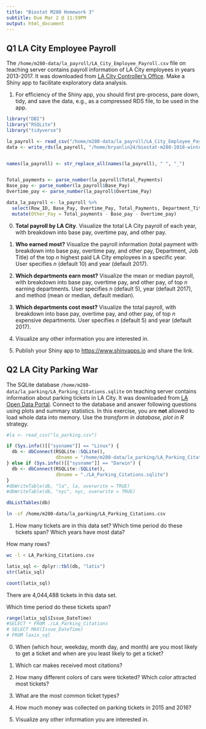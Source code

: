 ```yaml
---
title: "Biostat M280 Homework 3"
subtitle: Due Mar 2 @ 11:59PM
output: html_document
---
```




## Q1 LA City Employee Payroll

The `/home/m280-data/la_payroll/LA_City_Employee_Payroll.csv` file on teaching server contains payroll information of LA City employees in years 2013-2017. It was downloaded from [LA City Controller's Office](https://controllerdata.lacity.org/Payroll/City-Employee-Payroll/pazn-qyym). Make a Shiny app to facilitate exploratory data analysis. 

1. For efficiency of the Shiny app, you should first pre-process, pare down, tidy, and save the data, e.g., as a compressed RDS file, to be used in the app.


```r
library("DBI")
library("RSQLite")
library("tidyverse")
```

```r

la_payroll <- read_csv("/home/m280-data/la_payroll/LA_City_Employee_Payroll.csv")
data <- write_rds(la_payroll, "/home/bryanlin24/biostat-m280-2018-winter/hw3/la_payroll.rds", compress = c("gz"))


names(la_payroll) <- str_replace_all(names(la_payroll), " ", "_")


Total_payments <- parse_number(la_payroll$Total_Payments)
Base_pay <- parse_number(la_payroll$Base_Pay)
Overtime_pay <- parse_number(la_payroll$Overtime_Pay)

data_la_payroll <- la_payroll %>% 
  select(Row_ID, Base_Pay, Overtime_Pay, Total_Payments, Department_Title, Job_Class_Title, Year) %>% 
  mutate(Other_Pay = Total_payments - Base_pay - Overtime_pay)

```

0. **Total payroll by LA City**. Visualize the total LA City payroll of each year, with breakdown into base pay, overtime pay, and other pay.

0. **Who earned most?** Visualize the payroll information (total payment with breakdown into base pay, overtime pay, and other pay, Department, Job Title) of the top $n$ highest paid LA City employees in a specific year. User specifies $n$ (default 10) and year (default 2017).

0. **Which departments earn most?** Visualize the mean or median payroll, with breakdown into base pay, overtime pay, and other pay, of top $n$ earning departments. User specifies $n$ (default 5), year (default 2017), and method (mean or median, default median).

0. **Which departments cost most?** Visualize the total payroll, with breakdown into base pay, overtime pay, and other pay, of top $n$ expensive departments. User specifies $n$ (default 5) and year (default 2017).

0. Visualize any other information you are interested in.

0. Publish your Shiny app to <https://www.shinyapps.io> and share the link.

## Q2 LA City Parking War

The SQLite database `/home/m280-data/la_parking/LA_Parking_Citations.sqlite` on teaching server contains information about parking tickets in LA City. It was downloaded from [LA Open Data Portal](https://data.lacity.org/A-Well-Run-City/Parking-Citations/wjz9-h9np). Connect to the database and answer following questions using plots and summary statistics. In this exercise, you are **not** allowed to load whole data into memory. Use the _transform in database, plot in R_ strategy.

```r
#la <- read_csv("la_parking.csv") 

if (Sys.info()[["sysname"]] == "Linux") {
  db <- dbConnect(RSQLite::SQLite(), 
                  dbname = "/home/m280-data/la_parking/LA_Parking_Citations.sqlite")
} else if (Sys.info()[["sysname"]] == "Darwin") {
  db <- dbConnect(RSQLite::SQLite(), 
                  dbname = "./LA_Parking_Citations.sqlite")
}
#dbWriteTable(db, "la", la, overwrite = TRUE)
#dbWriteTable(db, "nyc", nyc, overwrite = TRUE)

dbListTables(db)
```

<!-- ```{r} -->
<!-- # magrittr for %<>% -->
<!-- library("magrittr") -->
<!-- (la %<>%  -->
<!--   select(Registration_State:Issuing_Agency,  -->
<!--          Violation_Location, Violation_Precinct, Violation_Time, -->
<!--          Number:Intersecting_Street, Vehicle_Color)) -->
<!-- ``` -->




<!-- ```{r} -->
<!-- # magrittr for %<>% -->
<!-- library("magrittr") -->
<!-- (nyc %<>%  -->
<!--   select(Registration_State:Issuing_Agency,  -->
<!--          Violation_Location, Violation_Precinct, Violation_Time, -->
<!--          Number:Intersecting_Street, Vehicle_Color)) -->
<!-- ``` -->


```bash
ln -sf /home/m280-data/la_parking/LA_Parking_Citations.csv
```

1. How many tickets are in this data set? Which time period do these tickets span? Which years have most data?

How many rows?
```bash
wc -l < LA_Parking_Citations.csv
```

```r

latix_sql <- dplyr::tbl(db, "latix")
str(latix_sql)

count(latix_sql)

```


  There are 4,044,488 tickets in this data set.
  
Which time period do these tickets span?
```r

range(latix_sql$Issue_DateTime)
#SELECT * FROM ./LA_Parking_Citations
# SELECT MAX(Issue_DateTime)
# FROM laxix_sql

```

0. When (which hour, weekday, month day, and month) are you most likely to get a ticket and when are you least likely to get a ticket?

0. Which car makes received most citations?

0. How many different colors of cars were ticketed? Which color attracted most tickets?

0. What are the most common ticket types?

0. How much money was collected on parking tickets in 2015 and 2016?

0. Visualize any other information you are interested in.